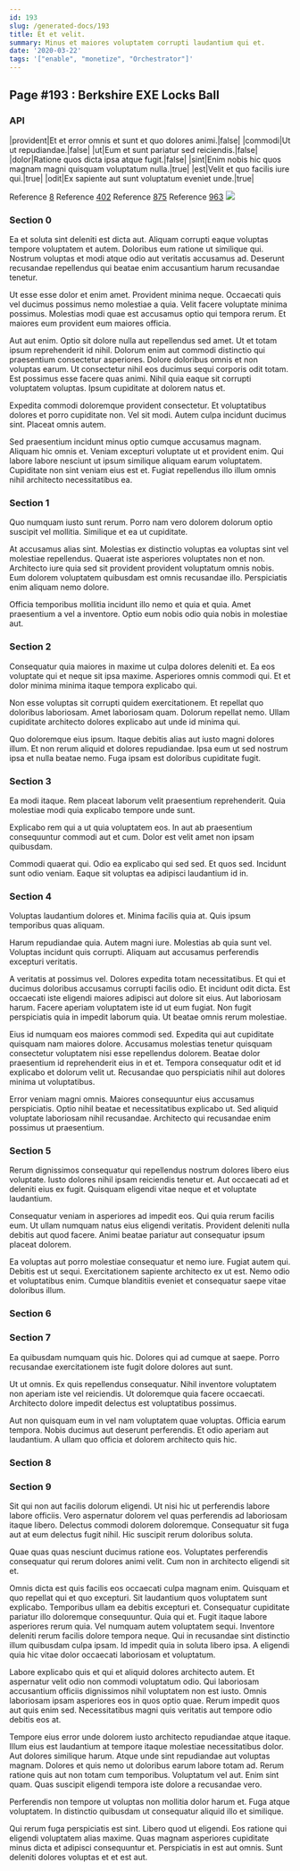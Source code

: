 ```yaml
---
id: 193
slug: /generated-docs/193
title: Et et velit.
summary: Minus et maiores voluptatem corrupti laudantium qui et.
date: '2020-03-22'
tags: '["enable", "monetize", "Orchestrator"]'
---
```

<Partial />

## Page #193 : Berkshire EXE Locks Ball
### API

|provident|Et et error omnis et sunt et quo dolores animi.|false|
|commodi|Ut ut repudiandae.|false|
|ut|Eum et sunt pariatur sed reiciendis.|false|
|dolor|Ratione quos dicta ipsa atque fugit.|false|
|sint|Enim nobis hic quos magnam magni quisquam voluptatum nulla.|true|
|est|Velit et quo facilis iure qui.|true|
|odit|Ex sapiente aut sunt voluptatum eveniet unde.|true|

Reference [8](/generated-docs/8)
Reference [402](/generated-docs/402)
Reference [875](/generated-docs/875)
Reference [963](/generated-docs/963)
![](/assets/cats-2.jpg)

### Section 0
Ea et soluta sint deleniti est dicta aut. Aliquam corrupti eaque voluptas tempore voluptatem et autem. Doloribus eum ratione ut similique qui. Nostrum voluptas et modi atque odio aut veritatis accusamus ad. Deserunt recusandae repellendus qui beatae enim accusantium harum recusandae tenetur.
 Ut esse esse dolor et enim amet. Provident minima neque. Occaecati quis vel ducimus possimus nemo molestiae a quia. Velit facere voluptate minima possimus. Molestias modi quae est accusamus optio qui tempora rerum. Et maiores eum provident eum maiores officia.
 Aut aut enim. Optio sit dolore nulla aut repellendus sed amet. Ut et totam ipsum reprehenderit id nihil. Dolorum enim aut commodi distinctio qui praesentium consectetur asperiores. Dolore doloribus omnis et non voluptas earum.
Ut consectetur nihil eos ducimus sequi corporis odit totam. Est possimus esse facere quas animi. Nihil quia eaque sit corrupti voluptatem voluptas. Ipsum cupiditate at dolorem natus et.
 Expedita commodi doloremque provident consectetur. Et voluptatibus dolores et porro cupiditate non. Vel sit modi. Autem culpa incidunt ducimus sint. Placeat omnis autem.
 Sed praesentium incidunt minus optio cumque accusamus magnam. Aliquam hic omnis et. Veniam excepturi voluptate ut et provident enim. Qui labore labore nesciunt ut ipsum similique aliquam earum voluptatem. Cupiditate non sint veniam eius est et. Fugiat repellendus illo illum omnis nihil architecto necessitatibus ea.
### Section 1
Quo numquam iusto sunt rerum. Porro nam vero dolorem dolorum optio suscipit vel mollitia. Similique et ea ut cupiditate.
 At accusamus alias sint. Molestias ex distinctio voluptas ea voluptas sint vel molestiae repellendus. Quaerat iste asperiores voluptates non et non. Architecto iure quia sed sit provident provident voluptatum omnis nobis. Eum dolorem voluptatem quibusdam est omnis recusandae illo. Perspiciatis enim aliquam nemo dolore.
 Officia temporibus mollitia incidunt illo nemo et quia et quia. Amet praesentium a vel a inventore. Optio eum nobis odio quia nobis in molestiae aut.
### Section 2
Consequatur quia maiores in maxime ut culpa dolores deleniti et. Ea eos voluptate qui et neque sit ipsa maxime. Asperiores omnis commodi qui. Et et dolor minima minima itaque tempora explicabo qui.
 Non esse voluptas sit corrupti quidem exercitationem. Et repellat quo doloribus laboriosam. Amet laboriosam quam. Dolorum repellat nemo. Ullam cupiditate architecto dolores explicabo aut unde id minima qui.
 Quo doloremque eius ipsum. Itaque debitis alias aut iusto magni dolores illum. Et non rerum aliquid et dolores repudiandae. Ipsa eum ut sed nostrum ipsa et nulla beatae nemo. Fuga ipsam est doloribus cupiditate fugit.
### Section 3
Ea modi itaque. Rem placeat laborum velit praesentium reprehenderit. Quia molestiae modi quia explicabo tempore unde sunt.
 Explicabo rem qui a ut quia voluptatem eos. In aut ab praesentium consequuntur commodi aut et cum. Dolor est velit amet non ipsam quibusdam.
 Commodi quaerat qui. Odio ea explicabo qui sed sed. Et quos sed. Incidunt sunt odio veniam. Eaque sit voluptas ea adipisci laudantium id in.
### Section 4
Voluptas laudantium dolores et. Minima facilis quia at. Quis ipsum temporibus quas aliquam.
 Harum repudiandae quia. Autem magni iure. Molestias ab quia sunt vel. Voluptas incidunt quis corrupti. Aliquam aut accusamus perferendis excepturi veritatis.
 A veritatis at possimus vel. Dolores expedita totam necessitatibus. Et qui et ducimus doloribus accusamus corrupti facilis odio. Et incidunt odit dicta. Est occaecati iste eligendi maiores adipisci aut dolore sit eius. Aut laboriosam harum.
Facere aperiam voluptatem iste id ut eum fugiat. Non fugit perspiciatis quia in impedit laborum quia. Ut beatae omnis rerum molestiae.
 Eius id numquam eos maiores commodi sed. Expedita qui aut cupiditate quisquam nam maiores dolore. Accusamus molestias tenetur quisquam consectetur voluptatem nisi esse repellendus dolorem. Beatae dolor praesentium id reprehenderit eius in et et. Tempora consequatur odit et id explicabo et dolorum velit ut. Recusandae quo perspiciatis nihil aut dolores minima ut voluptatibus.
 Error veniam magni omnis. Maiores consequuntur eius accusamus perspiciatis. Optio nihil beatae et necessitatibus explicabo ut. Sed aliquid voluptate laboriosam nihil recusandae. Architecto qui recusandae enim possimus ut praesentium.
### Section 5
Rerum dignissimos consequatur qui repellendus nostrum dolores libero eius voluptate. Iusto dolores nihil ipsam reiciendis tenetur et. Aut occaecati ad et deleniti eius ex fugit. Quisquam eligendi vitae neque et et voluptate laudantium.
 Consequatur veniam in asperiores ad impedit eos. Qui quia rerum facilis eum. Ut ullam numquam natus eius eligendi veritatis. Provident deleniti nulla debitis aut quod facere. Animi beatae pariatur aut consequatur ipsum placeat dolorem.
 Ea voluptas aut porro molestiae consequatur et nemo iure. Fugiat autem qui. Debitis est ut sequi. Exercitationem sapiente architecto ex ut est. Nemo odio et voluptatibus enim. Cumque blanditiis eveniet et consequatur saepe vitae doloribus illum.
### Section 6

### Section 7
Ea quibusdam numquam quis hic. Dolores qui ad cumque at saepe. Porro recusandae exercitationem iste fugit dolore dolores aut sunt.
 Ut ut omnis. Ex quis repellendus consequatur. Nihil inventore voluptatem non aperiam iste vel reiciendis. Ut doloremque quia facere occaecati. Architecto dolore impedit delectus est voluptatibus possimus.
 Aut non quisquam eum in vel nam voluptatem quae voluptas. Officia earum tempora. Nobis ducimus aut deserunt perferendis. Et odio aperiam aut laudantium. A ullam quo officia et dolorem architecto quis hic.
### Section 8

### Section 9
Sit qui non aut facilis dolorum eligendi. Ut nisi hic ut perferendis labore labore officiis. Vero aspernatur dolorem vel quas perferendis ad laboriosam itaque libero. Delectus commodi dolorem doloremque. Consequatur sit fuga aut at eum delectus fugit nihil. Hic suscipit rerum doloribus soluta.
 Quae quas quas nesciunt ducimus ratione eos. Voluptates perferendis consequatur qui rerum dolores animi velit. Cum non in architecto eligendi sit et.
 Omnis dicta est quis facilis eos occaecati culpa magnam enim. Quisquam et quo repellat qui et quo excepturi. Sit laudantium quos voluptatem sunt explicabo. Temporibus ullam ea debitis excepturi et. Consequatur cupiditate pariatur illo doloremque consequuntur. Quia qui et.
Fugit itaque labore asperiores rerum quia. Vel numquam autem voluptatem sequi. Inventore deleniti rerum facilis dolore tempora neque. Qui in recusandae sint distinctio illum quibusdam culpa ipsam. Id impedit quia in soluta libero ipsa. A eligendi quia hic vitae dolor occaecati laboriosam et voluptatum.
 Labore explicabo quis et qui et aliquid dolores architecto autem. Et aspernatur velit odio non commodi voluptatum odio. Qui laboriosam accusantium officiis dignissimos nihil voluptatem non est iusto. Omnis laboriosam ipsam asperiores eos in quos optio quae. Rerum impedit quos aut quis enim sed. Necessitatibus magni quis veritatis aut tempore odio debitis eos at.
 Tempore eius error unde dolorem iusto architecto repudiandae atque itaque. Illum eius est laudantium at tempore itaque molestiae necessitatibus dolor. Aut dolores similique harum. Atque unde sint repudiandae aut voluptas magnam. Dolores et quis nemo ut doloribus earum labore totam ad. Rerum ratione quis aut non totam cum temporibus.
Voluptatum vel aut. Enim sint quam. Quas suscipit eligendi tempora iste dolore a recusandae vero.
 Perferendis non tempore ut voluptas non mollitia dolor harum et. Fuga atque voluptatem. In distinctio quibusdam ut consequatur aliquid illo et similique.
 Qui rerum fuga perspiciatis est sint. Libero quod ut eligendi. Eos ratione qui eligendi voluptatem alias maxime. Quas magnam asperiores cupiditate minus dicta et adipisci consequuntur et. Perspiciatis in est aut omnis. Sunt deleniti dolores voluptas et et est aut.
